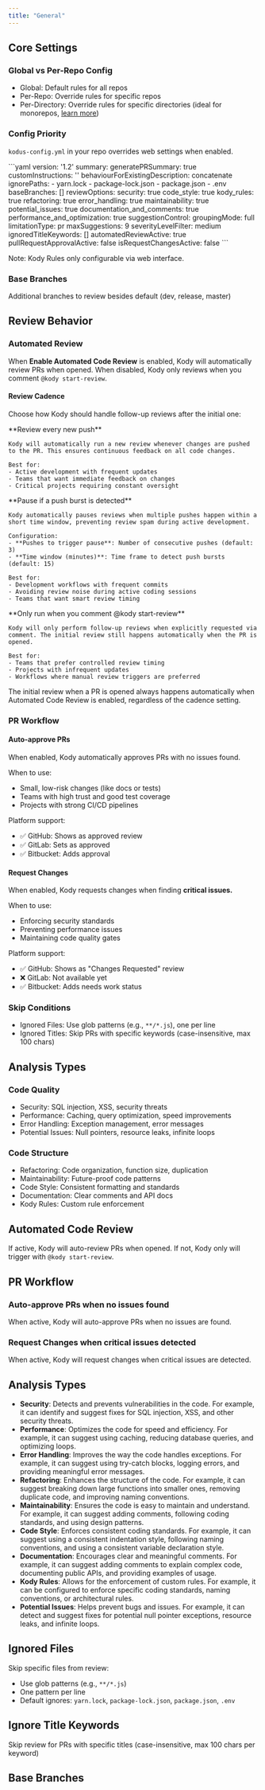 ```yaml
---
title: "General"
---
```


## Core Settings

### Global vs Per-Repo Config
- Global: Default rules for all repos
- Per-Repo: Override rules for specific repos
- Per-Directory: Override rules for specific directories (ideal for monorepos, [learn more](/how_to_use/en/code_review/configs/directory_level))

### Config Priority
`kodus-config.yml` in your repo overrides web settings when enabled.

<Accordion title="Sample kodus-config.yml">
```yaml
version: '1.2'
summary:
  generatePRSummary: true
  customInstructions: ''
  behaviourForExistingDescription: concatenate
ignorePaths:
  - yarn.lock
  - package-lock.json
  - package.json
  - .env
baseBranches: []
reviewOptions:
  security: true
  code_style: true
  kody_rules: true
  refactoring: true
  error_handling: true
  maintainability: true
  potential_issues: true
  documentation_and_comments: true
  performance_and_optimization: true
suggestionControl:
  groupingMode: full
  limitationType: pr
  maxSuggestions: 9
  severityLevelFilter: medium
ignoredTitleKeywords: []
automatedReviewActive: true
pullRequestApprovalActive: false
isRequestChangesActive: false
```
</Accordion>

Note: Kody Rules only configurable via web interface.

### Base Branches
Additional branches to review besides default (dev, release, master)

## Review Behavior

### Automated Review

When **Enable Automated Code Review** is enabled, Kody will automatically review PRs when opened. When disabled, Kody only reviews when you comment `@kody start-review`.

#### Review Cadence

Choose how Kody should handle follow-up reviews after the initial one:

<Tabs>
  <Tab title="Automatic">
    **Review every new push**
    
    Kody will automatically run a new review whenever changes are pushed to the PR. This ensures continuous feedback on all code changes.
    
    Best for:
    - Active development with frequent updates
    - Teams that want immediate feedback on changes
    - Critical projects requiring constant oversight
  </Tab>
  
  <Tab title="Auto-pause">
    **Pause if a push burst is detected**
    
    Kody automatically pauses reviews when multiple pushes happen within a short time window, preventing review spam during active development.
    
    Configuration:
    - **Pushes to trigger pause**: Number of consecutive pushes (default: 3)
    - **Time window (minutes)**: Time frame to detect push bursts (default: 15)
    
    Best for:
    - Development workflows with frequent commits
    - Avoiding review noise during active coding sessions
    - Teams that want smart review timing
  </Tab>
  
  <Tab title="Manual">
    **Only run when you comment @kody start-review**
    
    Kody will only perform follow-up reviews when explicitly requested via comment. The initial review still happens automatically when the PR is opened.
    
    Best for:
    - Teams that prefer controlled review timing
    - Projects with infrequent updates
    - Workflows where manual review triggers are preferred
  </Tab>
</Tabs>

<Note>
  The initial review when a PR is opened always happens automatically when Automated Code Review is enabled, regardless of the cadence setting.
</Note>

### PR Workflow
#### Auto-approve PRs
When enabled, Kody automatically approves PRs with no issues found.

When to use:
- Small, low-risk changes (like docs or tests)
- Teams with high trust and good test coverage
- Projects with strong CI/CD pipelines

Platform support:
- ✅ GitHub: Shows as approved review
- ✅ GitLab: Sets as approved
- ✅ Bitbucket: Adds approval

#### Request Changes
When enabled, Kody requests changes when finding **critical issues.**

When to use:
- Enforcing security standards
- Preventing performance issues
- Maintaining code quality gates

Platform support:
- ✅ GitHub: Shows as "Changes Requested" review
- ❌ GitLab: Not available yet
- ✅ Bitbucket: Adds needs work status

### Skip Conditions
- Ignored Files: Use glob patterns (e.g., `**/*.js`), one per line
- Ignored Titles: Skip PRs with specific keywords (case-insensitive, max 100 chars)

## Analysis Types

### Code Quality
- Security: SQL injection, XSS, security threats
- Performance: Caching, query optimization, speed improvements
- Error Handling: Exception management, error messages
- Potential Issues: Null pointers, resource leaks, infinite loops

### Code Structure
- Refactoring: Code organization, function size, duplication
- Maintainability: Future-proof code patterns
- Code Style: Consistent formatting and standards
- Documentation: Clear comments and API docs
- Kody Rules: Custom rule enforcement

## Automated Code Review

If active, Kody will auto-review PRs when opened. If not, Kody only will trigger with `@kody start-review`.

## PR Workflow

### Auto-approve PRs when no issues found

When active, Kody will auto-approve PRs when no issues are found.

### Request Changes when critical issues detected

When active, Kody will request changes when critical issues are detected.

## Analysis Types

- **Security**: Detects and prevents vulnerabilities in the code. For example, it can identify and suggest fixes for SQL injection, XSS, and other security threats.
- **Performance**: Optimizes the code for speed and efficiency. For example, it can suggest using caching, reducing database queries, and optimizing loops.
- **Error Handling**: Improves the way the code handles exceptions. For example, it can suggest using try-catch blocks, logging errors, and providing meaningful error messages.
- **Refactoring**: Enhances the structure of the code. For example, it can suggest breaking down large functions into smaller ones, removing duplicate code, and improving naming conventions.
- **Maintainability**: Ensures the code is easy to maintain and understand. For example, it can suggest adding comments, following coding standards, and using design patterns.
- **Code Style**: Enforces consistent coding standards. For example, it can suggest using a consistent indentation style, following naming conventions, and using a consistent variable declaration style.
- **Documentation**: Encourages clear and meaningful comments. For example, it can suggest adding comments to explain complex code, documenting public APIs, and providing examples of usage.
- **Kody Rules**: Allows for the enforcement of custom rules. For example, it can be configured to enforce specific coding standards, naming conventions, or architectural rules.
- **Potential Issues**: Helps prevent bugs and issues. For example, it can detect and suggest fixes for potential null pointer exceptions, resource leaks, and infinite loops.

## Ignored Files

Skip specific files from review:

- Use glob patterns (e.g., `**/*.js`)
- One pattern per line
- Default ignores: `yarn.lock`, `package-lock.json`, `package.json`, `.env`

## Ignore Title Keywords

Skip review for PRs with specific titles (case-insensitive, max 100 chars per keyword)

## Base Branches